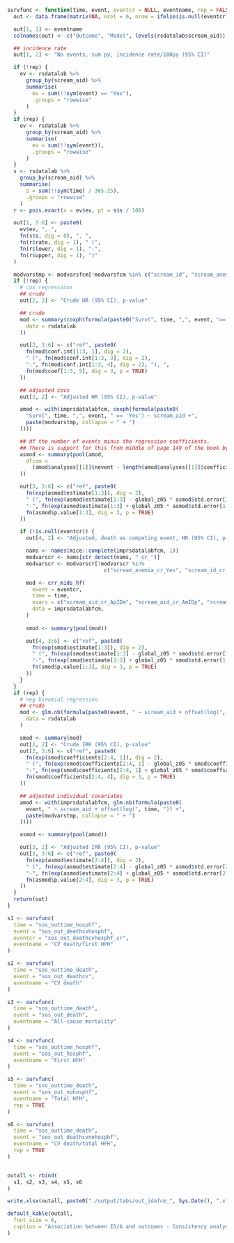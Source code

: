 ```r
survfunc <- function(time, event, eventcr = NULL, eventname, rep = FALSE) {
  out <- data.frame(matrix(NA, ncol = 6, nrow = ifelse(is.null(eventcr), 3, 4)))

  out[1, 1] <- eventname
  colnames(out) <- c("Outcome", "Model", levels(rsdatalab$scream_aid))

  ## incidence rate
  out[1, 2] <- "No events, sum py, incidence rate/100py (95% CI)"

  if (!rep) {
    ev <- rsdatalab %>%
      group_by(scream_aid) %>%
      summarise(
        ev = sum(!!sym(event) == "Yes"),
        .groups = "rowwise"
      )
  }
  if (rep) {
    ev <- rsdatalab %>%
      group_by(scream_aid) %>%
      summarise(
        ev = sum(!!sym(event)),
        .groups = "rowwise"
      )
  }
  s <- rsdatalab %>%
    group_by(scream_aid) %>%
    summarise(
      s = sum(!!sym(time) / 365.25),
      .groups = "rowwise"
    )
  r <- pois.exact(x = ev$ev, pt = s$s / 100)

  out[1, 3:6] <- paste0(
    ev$ev, ", ",
    fn(s$s, dig = 0), ", ",
    fn(r$rate, dig = 1), " (",
    fn(r$lower, dig = 1), "-",
    fn(r$upper, dig = 1), ")"
  )

  modvarstmp <- modvarsfcm[!modvarsfcm %in% c("scream_id", "scream_anemia")]
  if (!rep) {
    # cox regressions
    ## crude
    out[2, 2] <- "Crude HR (95% CI), p-value"

    ## crude
    mod <- summary(coxph(formula(paste0("Surv(", time, ",", event, "=='Yes') ~ scream_aid")),
      data = rsdatalab
    ))

    out[2, 3:6] <- c("ref", paste0(
      fn(mod$conf.int[1:3, 1], dig = 2),
      " (", fn(mod$conf.int[1:3, 3], dig = 2),
      "-", fn(mod$conf.int[1:3, 4], dig = 2), "), ",
      fn(mod$coef[1:3, 5], dig = 3, p = TRUE)
    ))

    ## adjusted covs
    out[3, 2] <- "Adjusted HR (95% CI), p-value"

    amod <- with(imprsdatalabfcm, coxph(formula(paste0(
      "Surv(", time, ",", event, " == 'Yes') ~ scream_aid +",
      paste(modvarstmp, collapse = " + ")
    ))))

    ## df the number of events minus the regression coefficients.
    ## There is support for this from middle of page 149 of the book by Parmer & Machin (ISBN 0471936405)
    asmod <- summary(pool(amod,
      dfcom =
        (amod$analyses[[1]]$nevent - length(amod$analyses[[1]]$coefficients))
    ))

    out[3, 3:6] <- c("ref", paste0(
      fn(exp(asmod$estimate[1:3]), dig = 2),
      " (", fn(exp(asmod$estimate[1:3] - global_z05 * asmod$std.error[1:3]), dig = 2),
      "-", fn(exp(asmod$estimate[1:3] + global_z05 * asmod$std.error[1:3]), dig = 2), "), ",
      fn(asmod$p.value[1:3], dig = 3, p = TRUE)
    ))

    if (!is.null(eventcr)) {
      out[4, 2] <- "Adjusted, death as competing event, HR (95% CI), p-value"

      nams <- names(mice::complete(imprsdatalabfcm, 1))
      modvarscr <- nams[str_detect(nams, "_cr_")]
      modvarscr <- modvarscr[!modvarscr %in% 
                               c("scream_anemia_cr_Yes", "scream_id_cr_Yes", "scream_aid_cr_ApIDm", "scream_aid_cr_AmIDp", "scream_aid_cr_ApIDp")]

      mod <- crr_mids_hf(
        event = eventcr,
        time = time,
        xvars = c("scream_aid_cr_ApIDm", "scream_aid_cr_AmIDp", "scream_aid_cr_ApIDp", modvarscr),
        data = imprsdatalabfcm, 
      )
      
      smod <- summary(pool(mod))

      out[4, 3:6] <- c("ref", paste0(
        fn(exp(smod$estimate[1:3]), dig = 2),
        " (", fn(exp(smod$estimate[1:3] - global_z05 * smod$std.error[1:3]), dig = 2),
        "-", fn(exp(smod$estimate[1:3] + global_z05 * smod$std.error[1:3]), dig = 2), "), ",
        fn(smod$p.value[1:3], dig = 3, p = TRUE)
      ))
    }
  }
  if (rep) {
    # neg binomial regression
    ## crude
    mod <- glm.nb(formula(paste0(event, " ~ scream_aid + offset(log(", time, "))")),
      data = rsdatalab
    )

    smod <- summary(mod)
    out[2, 2] <- "Crude IRR (95% CI), p-value"
    out[2, 3:6] <- c("ref", paste0(
      fn(exp(smod$coefficients[2:4, 1]), dig = 2),
      " (", fn(exp(smod$coefficients[2:4, 1] - global_z05 * smod$coefficients[2:4, 2]), dig = 2),
      "-", fn(exp(smod$coefficients[2:4, 1] + global_z05 * smod$coefficients[2:4, 2]), dig = 2), "), ",
      fn(smod$coefficients[2:4, 4], dig = 3, p = TRUE)
    ))

    ## adjusted individual covariates
    amod <- with(imprsdatalabfcm, glm.nb(formula(paste0(
      event, " ~ scream_aid + offset(log(", time, ")) +",
      paste(modvarstmp, collapse = " + ")
    ))))

    asmod <- summary(pool(amod))

    out[3, 2] <- "Adjusted IRR (95% CI), p-value"
    out[3, 3:6] <- c("ref", paste0(
      fn(exp(asmod$estimate[2:4]), dig = 2),
      " (", fn(exp(asmod$estimate[2:4] - global_z05 * asmod$std.error[2:4]), dig = 2),
      "-", fn(exp(asmod$estimate[2:4] + global_z05 * asmod$std.error[2:4]), dig = 2), "), ",
      fn(asmod$p.value[2:4], dig = 3, p = TRUE)
    ))
  }
  return(out)
}

s1 <- survfunc(
  time = "sos_outtime_hosphf",
  event = "sos_out_deathcvhosphf",
  eventcr = "sos_out_deathcvhosphf_cr",
  eventname = "CV death/first HFH"
)

s2 <- survfunc(
  time = "sos_outtime_death",
  event = "sos_out_deathcv",
  eventname = "CV death"
)

s3 <- survfunc(
  time = "sos_outtime_death",
  event = "sos_out_death",
  eventname = "All-cause mortality"
)

s4 <- survfunc(
  time = "sos_outtime_hosphf",
  event = "sos_out_hosphf",
  eventname = "First HFH"
)

s5 <- survfunc(
  time = "sos_outtime_death",
  event = "sos_out_nohosphf",
  eventname = "Total HFH",
  rep = TRUE
)

s6 <- survfunc(
  time = "sos_outtime_death",
  event = "sos_out_deathcvnohosphf",
  eventname = "CV death/total HFH",
  rep = TRUE
)


outall <- rbind(
  s1, s2, s3, s4, s5, s6
)

write.xlsx(outall, paste0("./output/tabs/out_idafcm_", Sys.Date(), ".xlsx"), rowNames = FALSE, overwrite = TRUE)

default_kable(outall,
  font_size = 6,
  caption = "Association between ID/A and outcomes - Consistency analysis with FCM"
)
```
